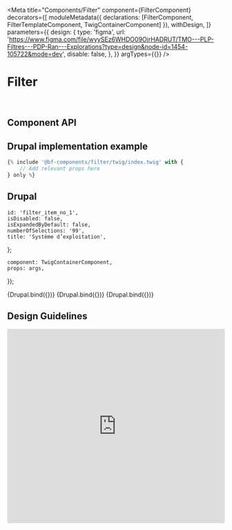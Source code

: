 
<Meta
    title="Components/Filter"
    component={FilterComponent}
    decorators={[
        moduleMetadata({ declarations: [FilterComponent, FilterTemplateComponent, TwigContainerComponent] }),
        withDesign,
    ]}
    parameters={{
        design: {
            type: 'figma',
            url: 'https://www.figma.com/file/wyySEz6WHDO09OirHADRUT/TMO---PLP-Filtres---PDP-Ran---Explorations?type=design&node-id=1454-105722&mode=dev',
            disable: false,
        },
    }}
    argTypes={{}}
/>

# Filter

<br />

## Component API

<ArgsTable of={FilterComponent} />

## Drupal implementation example

```jsx
{% include '@bf-components/filter/twig/index.twig' with {
    // Add relevant props here
} only %}
```

## Drupal

    id: 'filter_item_no_1',
    isDisabled: false,
    isExpandedByDefault: false,
    numberOfSelections: '99',
    title: 'Système d’exploitation',
};

    component: TwigContainerComponent,
    props: args,
});

<Canvas withSource="none">
    <Story
        name="Drupal - Checkboxes"
        height="300px"
        args={{
            elementPath: 'components/filter/_doc/template.drupal',
            ...commonProps,
            dataCheckboxes: dataCheckboxes,
        }}
    >
        {Drupal.bind({})}
    </Story>
</Canvas>

<Canvas withSource="none">
    <Story
        name="Drupal - Input Slider"
        height="300px"
        args={{
            elementPath: 'components/filter/_doc/template.drupal',
            ...commonProps,
            dataSlider: dataSlider,
        }}
    >
        {Drupal.bind({})}
    </Story>
</Canvas>

<Canvas withSource="none">
    <Story
        name="Drupal - Twig Block"
        height="300px"
        args={{
            elementPath: 'components/filter/_doc/template.drupal',
            ...commonProps,
        }}
    >
        {Drupal.bind({})}
    </Story>
</Canvas>

<!--
For now, Angular components ar not used, so it is hidden by default.

## Angular

  component: FilterTemplateComponent,
  props: args,
});

<Canvas withSource='none'>
    <Story
        name='Angular'
        args={{
            label: 'Filter'
        }}
    >
        {Angular.bind({})}
    </Story>
</Canvas>

## Angular implementation example

Please, read the [Implementation Page](/?path=/docs/implementation-angular--page).
-->

## Design Guidelines

<iframe
    width="100%"
    height="450"
    src="https://www.figma.com/embed?embed_host=share&url=https%3A%2F%2Fwww.figma.com%2Ffile%2FwyySEz6WHDO09OirHADRUT%2FTMO---PLP-Filtres---PDP-Ran---Explorations%3Ftype%3Ddesign%26node-id%3D1454-105722"
    frameBorder="0"
    allowFullScreen
></iframe>
